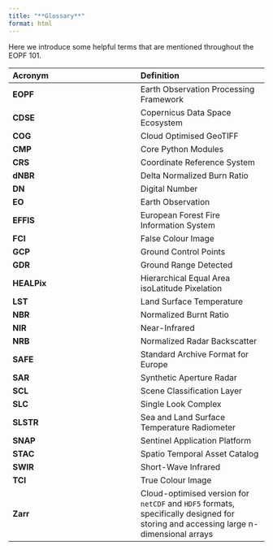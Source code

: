 ```yaml
---
title: "**Glossary**"
format: html
---
```


Here we introduce some helpful terms that are mentioned throughout the EOPF 101.

| Acronym | Definition |
|:---|:---|
| **EOPF** | Earth Observation Processing Framework |
| **CDSE** | Copernicus Data Space Ecosystem |
| **COG** | Cloud Optimised GeoTIFF |
| **CMP** | Core Python Modules |
| **CRS** | Coordinate Reference System |
| **dNBR** | Delta Normalized Burn Ratio |
| **DN** | Digital Number |
| **EO** | Earth Observation |
| **EFFIS** | European Forest Fire Information System |
| **FCI** | False Colour Image |
| **GCP** | Ground Control Points |
| **GDR** | Ground Range Detected |
| **HEALPix** | Hierarchical Equal Area isoLatitude Pixelation |
| **LST** | Land Surface Temperature |
| **NBR** | Normalized Burnt Ratio |
| **NIR** | Near-Infrared |
| **NRB** | Normalized Radar Backscatter |
| **SAFE** | Standard Archive Format for Europe |
| **SAR** | Synthetic Aperture Radar |
| **SCL** | Scene Classification Layer |
| **SLC** | Single Look Complex |
| **SLSTR** | Sea and Land Surface Temperature Radiometer |
| **SNAP** | Sentinel Application Platform |
| **STAC** | Spatio Temporal Asset Catalog |
| **SWIR** | Short-Wave Infrared |
| **TCI** | True Colour Image |
| **Zarr** | Cloud-optimised version for `netCDF` and `HDF5` formats, specifically designed for storing and accessing large n-dimensional arrays |

